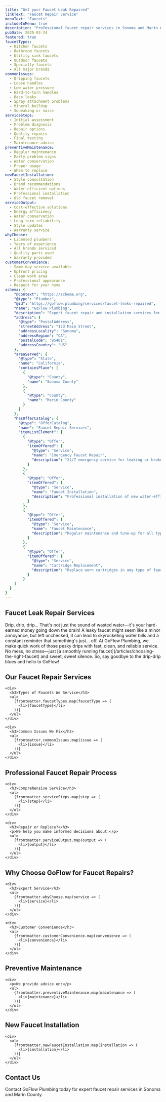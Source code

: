 ```yaml
---
title: "Get your Faucet Leak Repaired"
linkText: "Faucet Repair Service"
menuText: "Faucets"
includeInMenu: true
description: "Professional faucet repair services in Sonoma and Marin County. Any type of faucet repaired by our expert plumbers with upfront pricing."
pubDate: 2025-03-24
featured: true
faucetTypes:
  - Kitchen faucets
  - Bathroom faucets
  - Utility sink faucets
  - Outdoor faucets
  - Specialty faucets
  - All major brands
commonIssues:
  - Dripping faucets
  - Loose handles
  - Low water pressure
  - Hard-to-turn handles
  - Base leaks
  - Spray attachment problems
  - Mineral buildup
  - Squeaking or noise
serviceSteps:
  - Initial assessment
  - Problem diagnosis
  - Repair options
  - Quality repairs
  - Final testing
  - Maintenance advice
preventiveMaintenance:
  - Regular maintenance
  - Early problem signs
  - Water conservation
  - Proper usage
  - When to replace
newFaucetInstallation:
  - Style consultation
  - Brand recommendations
  - Water-efficient options
  - Professional installation
  - Old faucet removal
serviceOutput:
  - Cost-effective solutions
  - Energy efficiency
  - Water conservation
  - Long-term reliability
  - Style updates
  - Warranty service
whyChoose:
  - Licensed plumbers
  - Years of experience
  - All brands serviced
  - Quality parts used
  - Warranty provided
customerConvenience:
  - Same-day service available
  - Upfront pricing
  - Clean work area
  - Professional appearance
  - Respect for your home
schema: {
    "@context": "https://schema.org",
    "@type": "Plumber",
    "@id": "https://goflow.plumbing/services/faucet-leaks-repaired",
    "name": "GoFlow Plumbing",
    "description": "Expert faucet repair and installation services for all types of faucets including kitchen, bathroom, utility, and outdoor. Same-day service available with upfront pricing.",
    "address": {
      "@type": "PostalAddress",
      "streetAddress": "123 Main Street",
      "addressLocality": "Sonoma",
      "addressRegion": "CA",
      "postalCode": "95401",
      "addressCountry": "US"
    },
    "areaServed": {
      "@type": "State",
      "name": "California",
      "containsPlace": [
        {
          "@type": "County",
          "name": "Sonoma County"
        },
        {
          "@type": "County",
          "name": "Marin County"
        }
      ]
    },
    "hasOfferCatalog": {
      "@type": "OfferCatalog",
      "name": "Faucet Repair Services",
      "itemListElement": [
        {
          "@type": "Offer",
          "itemOffered": {
            "@type": "Service",
            "name": "Emergency Faucet Repair",
            "description": "24/7 emergency service for leaking or broken faucets"
          }
        },
        {
          "@type": "Offer",
          "itemOffered": {
            "@type": "Service",
            "name": "Faucet Installation",
            "description": "Professional installation of new water-efficient faucets"
          }
        },
        {
          "@type": "Offer",
          "itemOffered": {
            "@type": "Service",
            "name": "Faucet Maintenance",
            "description": "Regular maintenance and tune-up for all types of faucets"
          }
        },
        {
          "@type": "Offer",
          "itemOffered": {
            "@type": "Service",
            "name": "Cartridge Replacement",
            "description": "Replace worn cartridges in any type of faucet"
          }
        }
    ]
  }
}
---
```


<article>
  <h1>Faucet Leak Repair Services</h1>

  <p>
    Drip, drip, drip… That's not just the sound of wasted water—it's your hard-earned money going down the drain! A leaky faucet might seem like a minor annoyance, but left unchecked, it can lead to skyrocketing water bills and a constant reminder that something's just… off. At GoFlow Plumbing, we make quick work of those pesky drips with fast, clean, and reliable service. No mess, no stress—just [a smoothly running faucet](/articles/choosing-the-right-faucet) and sweet, sweet silence. So, say goodbye to the drip-drip blues and hello to GoFlow!
  </p>

  <section>
    <h2>Our Faucet Repair Services</h2>

    <div>
      <h3>Types of Faucets We Service</h3>
      <ul>
        {frontmatter.faucetTypes.map(faucetType => (
          <li>{faucetType}</li>
        ))}
      </ul>
    </div>

    <div>
      <h3>Common Issues We Fix</h3>
      <ul>
        {frontmatter.commonIssues.map(issue => (
          <li>{issue}</li>
        ))}
      </ul>
    </div>
  </section>

  <section>
    <h2>Professional Faucet Repair Process</h2>

    <div>
      <h3>Comprehensive Service</h3>
      <ol>
        {frontmatter.serviceSteps.map(step => (
          <li>{step}</li>
        ))}
      </ol>
    </div>

    <div>
      <h3>Repair or Replace?</h3>
      <p>We help you make informed decisions about:</p>
      <ul>
        {frontmatter.serviceOutput.map(output => (
          <li>{output}</li>
        ))}
      </ul>
    </div>
  </section>

  <section>
    <h2>Why Choose GoFlow for Faucet Repairs?</h2>

    <div>
      <h3>Expert Service</h3>
      <ul>
        {frontmatter.whyChoose.map(service => (
          <li>{service}</li>
        ))}
      </ul>
    </div>

    <div>
      <h3>Customer Convenience</h3>
      <ul>
        {frontmatter.customerConvenience.map(convenience => (
          <li>{convenience}</li>
        ))}
      </ul>
    </div>
  </section>

  <section>
    <h2>Preventive Maintenance</h2>

    <div>
      <p>We provide advice on:</p>
      <ul>
        {frontmatter.preventiveMaintenance.map(maintenance => (
          <li>{maintenance}</li>
        ))}
      </ul>
    </div>
  </section>

  <section>
    <h2>New Faucet Installation</h2>

    <div>
      <ul>
        {frontmatter.newFaucetInstallation.map(installation => (
          <li>{installation}</li>
        ))}
      </ul>
    </div>
  </section>

  <section>
    <h2>Contact Us</h2>
    <p>
      Contact GoFlow Plumbing today for expert faucet repair services in Sonoma and Marin County.
    </p>
  </section>
</article>
